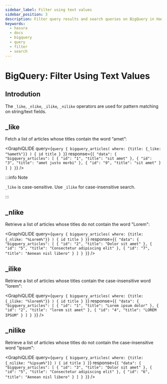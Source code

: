```yaml
---
sidebar_label: Filter using text values
sidebar_position: 3
description: Filter query results and search queries on BigQuery in Hasura
keywords:
  - hasura
  - docs
  - bigquery
  - query
  - filter
  - search
---
```



# BigQuery: Filter Using Text Values

## Introdution

The `_like`, `_nlike`, `_ilike`, `_nilike` operators are used for pattern matching on string/text fields.

## \_like

Fetch a list of articles whose titles contain the word “amet”:

<GraphiQLIDE
  query={`query {
  bigquery_articles(
    where: {title: {_like: "%amet%"}}
  ) {
    id
    title
  }
}`}
  response={`{
  "data": {
    "bigquery_articles": [
      {
        "id": "1",
        "title": "sit amet"
      },
      {
        "id": "3",
        "title": "amet justo morbi"
      },
      {
        "id": "9",
        "title": "sit amet"
      }
    ]
  }
}`}
/>

:::info Note

`_like` is case-sensitive. Use `_ilike` for case-insensitive search.

:::

## \_nlike

Retrieve a list of articles whose titles do not contain the word "Lorem":

<GraphiQLIDE
  query={`query {
  bigquery_articles(
    where: {title: {_nlike: "%Lorem%"}}
  ) {
    id
    title
  }
}`}
  response={`{
  "data": {
    "bigquery_articles": [
      {
        "id": "2",
        "title": "Dolor sit amet"
      },
      {
        "id": "5",
        "title": "Consectetur adipiscing elit"
      },
      {
        "id": "7",
        "title": "Aenean nisl libero"
      }
    ]
  }
}`}
/>

## \_ilike

Retrieve a list of articles whose titles contain the case-insensitive word "lorem":

<GraphiQLIDE
  query={`query {
  bigquery_articles(
    where: {title: {_ilike: "%lorem%"}}
  ) {
    id
    title
  }
}`}
  response={`{
  "data": {
    "bigquery_articles": [
      {
        "id": "1",
        "title": "Lorem ipsum dolor"
      },
      {
        "id": "2",
        "title": "lorem sit amet"
      },
      {
        "id": "4",
        "title": "LOREM IPSUM"
      }
    ]
  }
}`}
/>

## \_nilike

Retrieve a list of articles whose titles do not contain the case-insensitive word "ipsum":

<GraphiQLIDE
  query={`query {
  bigquery_articles(
    where: {title: {_nilike: "%ipsum%"}}
  ) {
    id
    title
  }
}`}
  response={`{
  "data": {
    "bigquery_articles": [
      {
        "id": "3",
        "title": "Dolor sit amet"
      },
      {
        "id": "5",
        "title": "Consectetur adipiscing elit"
      },
      {
        "id": "6",
        "title": "Aenean nisl libero"
      }
    ]
  }
}`}
/>
